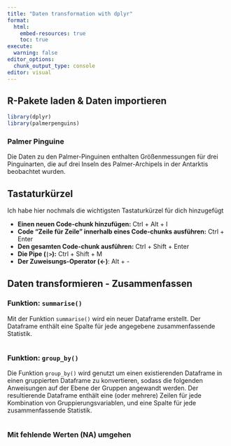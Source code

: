 ```yaml
---
title: "Daten transformation with dplyr"
format:
  html:
    embed-resources: true
    toc: true
execute:
  warning: false
editor_options: 
  chunk_output_type: console
editor: visual
---
```


## R-Pakete laden & Daten importieren

```r
library(dplyr)
library(palmerpenguins)
```

### Palmer Pinguine

Die Daten zu den Palmer-Pinguinen enthalten Größenmessungen für drei Pinguinarten, die auf drei Inseln des Palmer-Archipels in der Antarktis beobachtet wurden.

## Tastaturkürzel

Ich habe hier nochmals die wichtigsten Tastaturkürzel für dich hinzugefügt

-   **Einen neuen Code-chunk hinzufügen:** Ctrl + Alt + I
-   **Code "Zeile für Zeile" innerhalb eines Code-chunks ausführen:** Ctrl + Enter
-   **Den gesamten Code-chunk ausführen:** Ctrl + Shift + Enter
-   **Die Pipe (`|>`):** Ctrl + Shift + M
-   **Der Zuweisungs-Operator (\<-)**: Alt + -

## Daten transformieren - Zusammenfassen

### Funktion: `summarise()`

Mit der Funktion `summarise()` wird ein neuer Dataframe erstellt. Der Dataframe enthält eine Spalte für jede angegebene zusammenfassende Statistik.

```r


```

### Funktion: `group_by()`

Die Funktion `group_by()` wird genutzt um einen existierenden Dataframe in einen gruppierten Dataframe zu konvertieren, sodass die folgenden Anweisungen auf der Ebene der Gruppen angewandt werden. Der resultierende Dataframe enthält eine (oder mehrere) Zeilen für jede Kombination von Gruppierungsvariablen, und eine Spalte für jede zusammenfassende Statistik.

```r

```

### Mit fehlende Werten (NA) umgehen

```r

```
